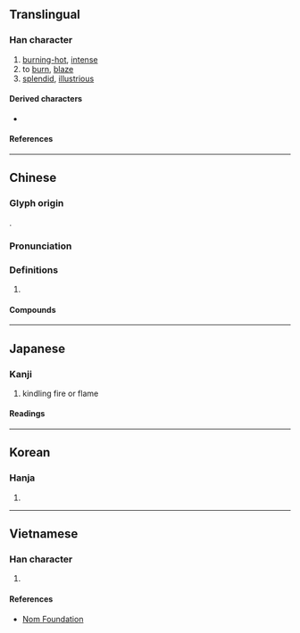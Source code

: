 {{also|炽}}
{{character info/new}}
==Translingual==

===Han character===
{{Han char|rn=86|rad=火|as=12|sn=16|four=93850|canj=FYIA|ids=⿰火戠}}

# [[burning-hot]], [[intense]]
# to [[burn]], [[blaze]]
# [[splendid]], [[illustrious]]

====Derived characters====
* {{l|mul|[[𢹊]]}}

====References====
{{Han ref|kx=0681.260|dkj=19385|hdz=32236.080|uh=71BE}}

----

==Chinese==
{{zh-forms|s=炽}}

===Glyph origin===
{{Han etym}}
{{Han compound|火|戠|t1=fire|c1=s|c2=p|ls=psc}}.

===Pronunciation===
{{zh-pron
|m=chì
|c=ci3
|mc=y
|oc=y
|cat=
}}

===Definitions===
{{zh-hanzi}}

# {{rfdef|zh}}

====Compounds====
{{zh-der|熯天熾地|白熾電燈|熾炭|熾茂|熾烈|火熾|白熾燈|白熾|熾結|熾盛|熾愛|熾然|熾熱|豐熾}}

----

==Japanese==

===Kanji===
{{ja-kanji|grade=|rs=火12}}

# kindling fire or flame

====Readings====
{{ja-readings
|goon=し
|kanon=し
|kun=さか-ん, おこ-す
}}

----

==Korean==

===Hanja===
{{ko-hanja|치}}

# {{rfdef|ko|sort=火12}}

----

==Vietnamese==

===Han character===
{{vi-readings|rs=火12|reading=[[xé]], [[xế]], [[xi]], [[sí]], [[xí]]}}

# {{rfdef|vi|sort=火12}}

====References====
*[http://nomfoundation.org/common/nom_details.php?codepoint=71be Nom Foundation]